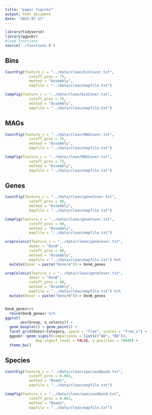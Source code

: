 ```yaml
---
title: "paper figures"
output: html_document
date: "2025-07-13"
---
```


```r

library(tidyverse)
library(ggpubr)
#load functions
source('./functions.R')

```

## Bins

```r

CountFig(feature_c = "../data/clean/binCover.txt",
           cutoff_pres = 75,
           method = "Assembly",
           mapfile = "../data/clean/mapfile.txt") 

```

```r

CompFig(feature_c = "../data/clean/binCover.txt",
           cutoff_pres = 75,
           method = "Assembly",
           mapfile = "../data/clean/mapfile.txt") 


```

## MAGs

```r

CountFig(feature_c = "../data/clean/MAGCover.txt",
           cutoff_pres = 75,
           method = "Assembly",
           mapfile = "../data/clean/mapfile.txt") 

```

```r

CompFig(feature_c = "../data/clean/MAGCover.txt",
           cutoff_pres = 75,
           method = "Assembly",
           mapfile = "../data/clean/mapfile.txt") 


```

## Genes

```r

CountFig(feature_c = "../data/clean/geneCover.txt",
           cutoff_pres = 90,
           method = "Assembly",
           mapfile = "../data/clean/mapfile.txt") 

```

```r

CompFig(feature_c = "../data/clean/geneCover.txt",
           cutoff_pres = 90,
           method = "Assembly",
           mapfile = "../data/clean/mapfile.txt") 


```


```r

wrapColoniz(feature_c = "../data/clean/geneCover.txt",
           donor = "DonA",
           cutoff_pres = 90,
           method = "Assembly",
           mapfile = "../data/clean/mapfile.txt") %>%
  mutate(Donor = paste("DonorA"))-> DonA_genes

wrapColoniz(feature_c = "../data/clean/geneCover.txt",
           donor = "DonB",
           cutoff_pres = 90,
           method = "Assembly",
           mapfile = "../data/clean/mapfile.txt") %>%
  mutate(Donor = paste("DonorB"))-> DonB_genes


DonA_genes%>%
  rbind(DonB_genes) %>%
ggplot(
       aes(Group, n_coloniz)) +
  geom_boxplot() + geom_point() +
  facet_grid(Donor~Category, space = "free", scales = "free_x") +
  ggpubr::geom_signif(comparisons = list(c("AB", "BA")),
              map_signif_level = FALSE, y_position = 70000) +
  theme_bw()

```

## Species

```r

CountFig(feature_c = "../data/clean/speciesAbund.txt",
           cutoff_pres = 0.001,
           method = "Reads",
           mapfile = "../data/clean/mapfile.txt") 

```

```r

CompFig(feature_c = "../data/clean/speciesAbund.txt",
           cutoff_pres = 0.001,
           method = "Reads",
           mapfile = "../data/clean/mapfile.txt") 


```
